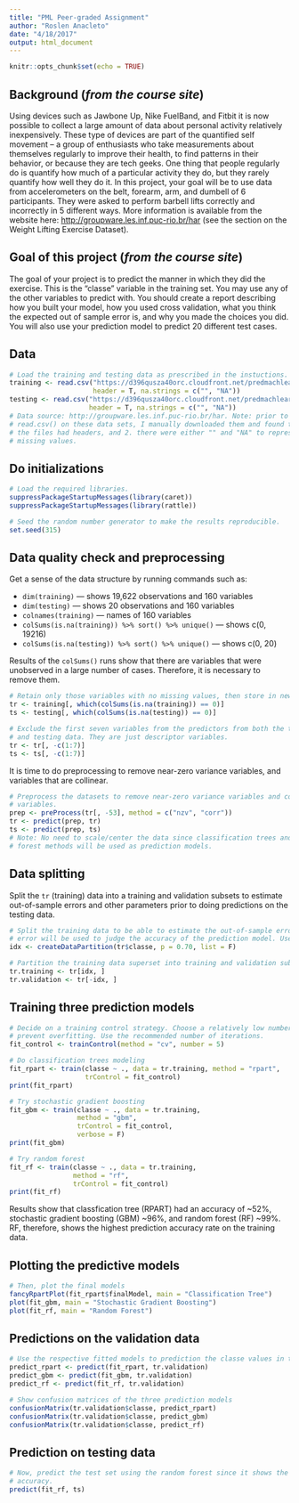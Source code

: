 ```yaml
---
title: "PML Peer-graded Assignment"
author: "Roslen Anacleto"
date: "4/18/2017"
output: html_document
---
```


```r
knitr::opts_chunk$set(echo = TRUE)
```

## Background (*from the course site*)

Using devices such as Jawbone Up, Nike FuelBand, and Fitbit it is now possible to collect a large amount of data about personal activity relatively inexpensively. These type of devices are part of the quantified self movement – a group of enthusiasts who take measurements about themselves regularly to improve their health, to find patterns in their behavior, or because they are tech geeks. One thing that people regularly do is quantify how much of a particular activity they do, but they rarely quantify how well they do it. In this project, your goal will be to use data from accelerometers on the belt, forearm, arm, and dumbell of 6 participants. They were asked to perform barbell lifts correctly and incorrectly in 5 different ways. More information is available from the website here: <http://groupware.les.inf.puc-rio.br/har> (see the section on the Weight Lifting Exercise Dataset).

## Goal of this project (*from the course site*)

The goal of your project is to predict the manner in which they did the exercise. This is the "classe" variable in the training set. You may use any of the other variables to predict with. You should create a report describing how you built your model, how you used cross validation, what you think the expected out of sample error is, and why you made the choices you did. You will also use your prediction model to predict 20 different test cases.

## Data

```r
# Load the training and testing data as prescribed in the instuctions.
training <- read.csv("https://d396qusza40orc.cloudfront.net/predmachlearn/pml-training.csv", 
                     header = T, na.strings = c("", "NA"))
testing <- read.csv("https://d396qusza40orc.cloudfront.net/predmachlearn/pml-testing.csv", 
                    header = T, na.strings = c("", "NA"))
# Data source: http://groupware.les.inf.puc-rio.br/har. Note: prior to doing 
# read.csv() on these data sets, I manually downloaded them and found that 1.
# the files had headers, and 2. there were either "" and "NA" to represent
# missing values.
```

## Do initializations

```r
# Load the required libraries.
suppressPackageStartupMessages(library(caret))
suppressPackageStartupMessages(library(rattle))

# Seed the random number generator to make the results reproducible.
set.seed(315)
```

## Data quality check and preprocessing

Get a sense of the data structure by running commands such as:

* `dim(training)` --- shows 19,622 observations and 160 variables
* `dim(testing)` --- shows 20 observations and 160 variables
* `colnames(training)` --- names of 160 variables
* `colSums(is.na(training)) %>% sort() %>% unique()` --- shows c(0, 19216)
* `colSums(is.na(testing)) %>% sort() %>% unique()` --- shows c(0, 20)

Results of the `colSums()` runs show that there are variables that were unobserved in a large number of cases. Therefore, it is necessary to remove them.

```r
# Retain only those variables with no missing values, then store in new variables.
tr <- training[, which(colSums(is.na(training)) == 0)]
ts <- testing[, which(colSums(is.na(testing)) == 0)]

# Exclude the first seven variables from the predictors from both the training
# and testing data. They are just descriptor variables.
tr <- tr[, -c(1:7)]
ts <- ts[, -c(1:7)]
```

It is time to do preprocessing to remove near-zero variance variables, and variables that are collinear.
```r
# Preprocess the datasets to remove near-zero variance variables and collinear
# variables.
prep <- preProcess(tr[, -53], method = c("nzv", "corr"))
tr <- predict(prep, tr)
ts <- predict(prep, ts)
# Note: No need to scale/center the data since classification trees and random
# forest methods will be used as prediction models.
```


## Data splitting

Split the `tr` (training) data into a training and validation subsets to estimate out-of-sample errors and other parameters prior to doing predictions on the testing data.

```r
# Split the training data to be able to estimate the out-of-sample error. This
# error will be used to judge the accuracy of the prediction model. Use a 70-30 partition scheme as recommended in the lecture.
idx <- createDataPartition(tr$classe, p = 0.70, list = F)

# Partition the training data superset into training and validation subsets.
tr.training <- tr[idx, ]
tr.validation <- tr[-idx, ]
```


## Training three prediction models

```r
# Decide on a training control strategy. Choose a relatively low number to
# prevent overfitting. Use the recommended number of iterations.
fit_control <- trainControl(method = "cv", number = 5)

# Do classification trees modeling
fit_rpart <- train(classe ~ ., data = tr.training, method = "rpart",
                   trControl = fit_control)
print(fit_rpart)

# Try stochastic gradient boosting
fit_gbm <- train(classe ~ ., data = tr.training,
                 method = "gbm",
                 trControl = fit_control,
                 verbose = F)
print(fit_gbm)

# Try random forest
fit_rf <- train(classe ~ ., data = tr.training,
                method = "rf",
                trControl = fit_control)
print(fit_rf)
```

Results show that classfication tree (RPART) had an accuracy of ~52%, stochastic gradient boosting (GBM) ~96%, and random forest (RF) ~99%. RF, therefore, shows the highest prediction accuracy rate on the training data.

## Plotting the predictive models

```r
# Then, plot the final models
fancyRpartPlot(fit_rpart$finalModel, main = "Classification Tree")
plot(fit_gbm, main = "Stochastic Gradient Boosting")
plot(fit_rf, main = "Random Forest")
```

## Predictions on the validation data

```r
# Use the respective fitted models to prediction the classe values in the validation set.
predict_rpart <- predict(fit_rpart, tr.validation)
predict_gbm <- predict(fit_gbm, tr.validation)
predict_rf <- predict(fit_rf, tr.validation)

# Show confusion matrices of the three prediction models
confusionMatrix(tr.validation$classe, predict_rpart)
confusionMatrix(tr.validation$classe, predict_gbm)
confusionMatrix(tr.validation$classe, predict_rf)
```

## Prediction on testing data

```r
# Now, predict the test set using the random forest since it shows the highest
# accuracy.
predict(fit_rf, ts)
```






